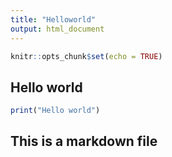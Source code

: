 ---
title: "Helloworld"
output: html_document
---

```{r setup, include=FALSE}
knitr::opts_chunk$set(echo = TRUE)
```



## Hello world

```{r}
print("Hello world")
```

## This is a markdown file